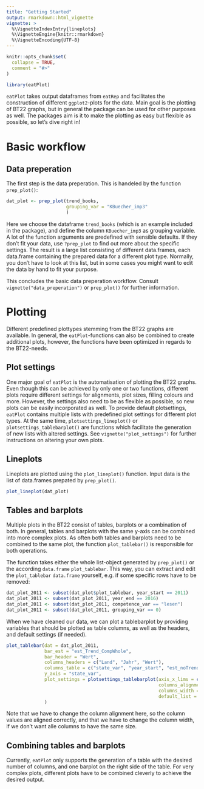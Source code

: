 ```yaml
---
title: "Getting Started"
output: rmarkdown::html_vignette
vignette: >
  %\VignetteIndexEntry{lineplots}
  %\VignetteEngine{knitr::rmarkdown}
  %\VignetteEncoding{UTF-8}
---
```


```r
knitr::opts_chunk$set(
  collapse = TRUE,
  comment = "#>"
)
```

```r
library(eatPlot)
```

`eatPlot` takes output dataframes from `eatRep` and facilitates the construction of different `ggplot2`-plots for the data. Main goal is the plotting of BT22 graphs, but in general the package can be used for other purposes as well. 
The packages aim is it to make the plotting as easy but flexible as possible, so let's dive right in!

# Basic workflow
## Data preperation
The first step is the data preperation. This is handeled by the function `prep_plot()`:
```r
dat_plot <- prep_plot(trend_books, 
                      grouping_var = "KBuecher_imp3" 
                      )
```

Here we choose the dataframe `trend_books` (which is an example included in the package), and define the column `KBuecher_imp3` as grouping variable. A lot of the function arguments are predefined with sensible defaults. If they don't fit your data, use `?prep_plot` to find out more about the specific settings. 
The result is a large list consisting of different data.frames, each data.frame containing the prepared data for a different plot type. Normally, you don't have to look at this list, but in some cases you might want to edit the data by hand to fit your purpose.

This concludes the basic data preperation workflow. Consult `vignette("data_preperation")` or `prep_plot()` for further information. 


# Plotting
Different predefined plottypes stemming from the BT22 graphs are available. In general, the `eatPlot`-functions can also be combined to create additional plots, however, the functions have been optimized in regards to the BT22-needs.

## Plot settings
One major goal of `eatPlot` is the automatisation of plotting the BT22 graphs. Even though this can be achieved by only one or two functions, different plots require different settings for alignments, plot sizes, filling colours and more. However, the settings also need to be as flexible as possible, so new plots can be easily incorporated as well. 
To provide default plotsettings, `eatPlot` contains multiple lists with predefined plot settings for different plot types. At the same time, `plotsettings_lineplot()` or `plotsettings_tablebarplot()` are functions which facilitate the generation of new lists with altered settings. See `vignette("plot_settings")` for further instructions on altering your own plots. 

## Lineplots
Lineplots are plotted using the `plot_lineplot()` function. Input data is the list of data.frames prepated by `prep_plot()`.

```r
plot_lineplot(dat_plot)
```


## Tables and barplots
Multiple plots in the BT22 consist of tables, barplots or a combination of both. In general, tables and barplots with the same y-axis can be combined into more complex plots. As often both tables and barplots need to be combined to the same plot, the function `plot_tablebar()` is responsible for both operations. 

The function takes either the whole list-object generated by `prep_plot()` or the according `data.frame` `plot_tablebar`. This way, you can extract and edit the `plot_tablebar` `data.frame` yourself, e.g. if some specific rows have to be removed:

```r
dat_plot_2011 <- subset(dat_plot$plot_tablebar, year_start == 2011)
dat_plot_2011 <- subset(dat_plot_2011, year_end == 2016)
dat_plot_2011 <- subset(dat_plot_2011, competence_var == "lesen")
dat_plot_2011 <- subset(dat_plot_2011, grouping_var == 0)
```


When we have cleaned our data, we can plot a tablebarplot by providing variables that should be plotted as table columns, as well as the headers, and default settings (if needed). 
```r
plot_tablebar(dat = dat_plot_2011,
              bar_est = "est_Trend_CompWhole",
              bar_header = "Wert",
              columns_headers = c("Land", "Jahr", "Wert"),
              columns_table = c("state_var", "year_start", "est_noTrendStart_noComp"),
              y_axis = "state_var",
              plot_settings = plotsettings_tablebarplot(axis_x_lims = c(-30, 30),
                                                        columns_alignment = c(0,0.5, 0.5),
                                                        columns_width = c(0.1, 0.1, 0.1, 0.7),
                                                        default_list = barplot_MinSta)
              )
```
Note that we have to change the column alignment here, so the column values are aligned correctly, and that we have to change the column width, if we don't want alle columns to have the same size.   


## Combining tables and barplots
Currently, `eatPlot` only supports the generation of a table with the desired number of columns, and one barplot on the right side of the table. For very complex plots, different plots have to be combined cleverly to achieve the desired output. 
